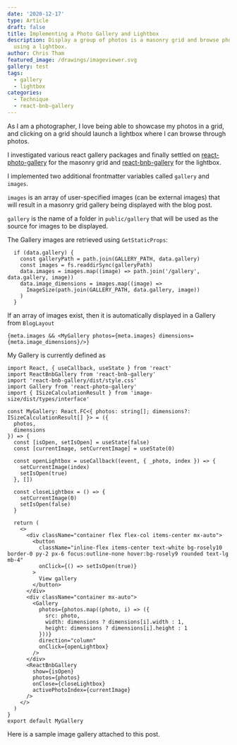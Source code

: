 ```yaml
---
date: '2020-12-17'
type: Article
draft: false
title: Implementing a Photo Gallery and Lightbox
description: Display a group of photos is a masonry grid and browse photos
  using a lightbox.
author: Chris Tham
featured_image: /drawings/imageviewer.svg
gallery: test
tags:
  - gallery
  - lightbox
categories:
  - Technique
  - react-bnb-gallery
---
```


As I am a photographer, I love being able to showcase my photos in a grid,
and clicking on a grid should launch a lightbox where I can browse through
photos.

I investigated various react gallery packages and finally settled on
[react-photo-gallery](http://neptunian.github.io/react-photo-gallery/)
for the masonry grid and
[react-bnb-gallery](https://frontend-collective.github.io/react-image-lightbox/)
for the lightbox.

I implemented two additional frontmatter variables called `gallery` and
`images`.

`images` is an array of user-specified images (can be external
images) that will result in a masonry grid gallery being displayed with the
blog post.

`gallery` is the name of a folder in `public/gallery` that will be used
as the source for images to be displayed.

The Gallery images are retrieved using `GetStaticProps`:

```tsx:pages/posts/[id].tsx
  if (data.gallery) {
    const galleryPath = path.join(GALLERY_PATH, data.gallery)
    const images = fs.readdirSync(galleryPath)
    data.images = images.map((image) => path.join('/gallery', data.gallery, image))
    data.image_dimensions = images.map((image) =>
      ImageSize(path.join(GALLERY_PATH, data.gallery, image))
    )
  }
```

If an array of images exist, then it is automatically displayed in a Gallery
from `BlogLayout`

```tsx:components/BlogLayout.tsx
{meta.images && <MyGallery photos={meta.images} dimensions={meta.image_dimensions}/>}
```

My Gallery is currently defined as

```tsx:components/Gallery.tsx
import React, { useCallback, useState } from 'react'
import ReactBnbGallery from 'react-bnb-gallery'
import 'react-bnb-gallery/dist/style.css'
import Gallery from 'react-photo-gallery'
import { ISizeCalculationResult } from 'image-size/dist/types/interface'

const MyGallery: React.FC<{ photos: string[]; dimensions?: ISizeCalculationResult[] }> = ({
  photos,
  dimensions
}) => {
  const [isOpen, setIsOpen] = useState(false)
  const [currentImage, setCurrentImage] = useState(0)

  const openLightbox = useCallback((event, { _photo, index }) => {
    setCurrentImage(index)
    setIsOpen(true)
  }, [])

  const closeLightbox = () => {
    setCurrentImage(0)
    setIsOpen(false)
  }

  return (
    <>
      <div className="container flex flex-col items-center mx-auto">
        <button
          className="inline-flex items-center text-white bg-rosely10 border-0 py-2 px-6 focus:outline-none hover:bg-rosely9 rounded text-lg mb-4"
          onClick={() => setIsOpen(true)}
        >
          View gallery
        </button>
      </div>
      <div className="container mx-auto">
        <Gallery
          photos={photos.map((photo, i) => ({
            src: photo,
            width: dimensions ? dimensions[i].width : 1,
            height: dimensions ? dimensions[i].height : 1
          }))}
          direction="column"
          onClick={openLightbox}
        />
      </div>
      <ReactBnbGallery
        show={isOpen}
        photos={photos}
        onClose={closeLightbox}
        activePhotoIndex={currentImage}
      />
    </>
  )
}
export default MyGallery

```

Here is a sample image gallery attached to this post.
